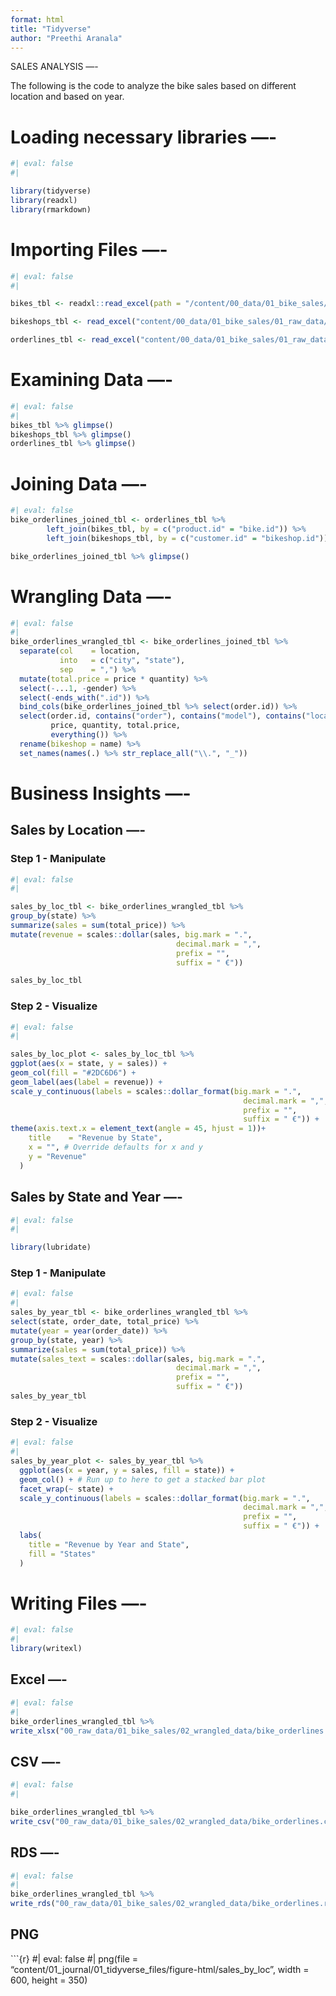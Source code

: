 ```yaml
---
format: html
title: "Tidyverse"
author: "Preethi Aranala"
---
```


SALES ANALYSIS ----

The following is the code to analyze the bike sales based on different location and based on year.

# Loading necessary libraries ----

```r
#| eval: false
#| 

library(tidyverse)
library(readxl)
library(rmarkdown)

```

# Importing Files ----

```r
#| eval: false
#| 

bikes_tbl <- readxl::read_excel(path = "/content/00_data/01_bike_sales/01_raw_data/bikes.xlsx")

bikeshops_tbl <- read_excel("content/00_data/01_bike_sales/01_raw_data/bikeshops.xlsx")

orderlines_tbl <- read_excel("content/00_data/01_bike_sales/01_raw_data/orderlines.xlsx")

```

# Examining Data ----

```r
#| eval: false
#| 
bikes_tbl %>% glimpse()
bikeshops_tbl %>% glimpse()
orderlines_tbl %>% glimpse()

```

# Joining Data ----

```r
#| eval: false
bike_orderlines_joined_tbl <- orderlines_tbl %>%
        left_join(bikes_tbl, by = c("product.id" = "bike.id")) %>%
        left_join(bikeshops_tbl, by = c("customer.id" = "bikeshop.id"))

bike_orderlines_joined_tbl %>% glimpse()

```

# Wrangling Data ----

```r
#| eval: false
#| 
bike_orderlines_wrangled_tbl <- bike_orderlines_joined_tbl %>%
  separate(col    = location,
           into   = c("city", "state"),
           sep    = ",") %>%
  mutate(total.price = price * quantity) %>%
  select(-...1, -gender) %>%
  select(-ends_with(".id")) %>%
  bind_cols(bike_orderlines_joined_tbl %>% select(order.id)) %>% 
  select(order.id, contains("order"), contains("model"), contains("location"),
         price, quantity, total.price,
         everything()) %>%
  rename(bikeshop = name) %>%
  set_names(names(.) %>% str_replace_all("\\.", "_"))

```

# Business Insights ----

## Sales by Location ----

### Step 1 - Manipulate

```r
#| eval: false
#| 

sales_by_loc_tbl <- bike_orderlines_wrangled_tbl %>%
group_by(state) %>% 
summarize(sales = sum(total_price)) %>%
mutate(revenue = scales::dollar(sales, big.mark = ".", 
                                     decimal.mark = ",", 
                                     prefix = "", 
                                     suffix = " €"))

sales_by_loc_tbl

```

### Step 2 - Visualize

```r
#| eval: false
#| 

sales_by_loc_plot <- sales_by_loc_tbl %>%
ggplot(aes(x = state, y = sales)) +
geom_col(fill = "#2DC6D6") + 
geom_label(aes(label = revenue)) + 
scale_y_continuous(labels = scales::dollar_format(big.mark = ".", 
                                                    decimal.mark = ",", 
                                                    prefix = "", 
                                                    suffix = " €")) +
theme(axis.text.x = element_text(angle = 45, hjust = 1))+                 labs(
    title    = "Revenue by State",
    x = "", # Override defaults for x and y
    y = "Revenue"
  )

```

## Sales by State and Year ----

```r
#| eval: false
#| 

library(lubridate)
```

### Step 1 - Manipulate

```r
#| eval: false
#| 
sales_by_year_tbl <- bike_orderlines_wrangled_tbl %>%
select(state, order_date, total_price) %>%
mutate(year = year(order_date)) %>%
group_by(state, year) %>% 
summarize(sales = sum(total_price)) %>%
mutate(sales_text = scales::dollar(sales, big.mark = ".", 
                                     decimal.mark = ",", 
                                     prefix = "", 
                                     suffix = " €"))
sales_by_year_tbl
```

### Step 2 - Visualize

```r
#| eval: false
#| 
sales_by_year_plot <- sales_by_year_tbl %>%
  ggplot(aes(x = year, y = sales, fill = state)) +
  geom_col() + # Run up to here to get a stacked bar plot
  facet_wrap(~ state) +
  scale_y_continuous(labels = scales::dollar_format(big.mark = ".", 
                                                    decimal.mark = ",", 
                                                    prefix = "", 
                                                    suffix = " €")) +
  labs(
    title = "Revenue by Year and State",
    fill = "States" 
  )
```

# Writing Files ----

```r
#| eval: false
#| 
library(writexl)
```

## Excel ----

```r
#| eval: false
#| 
bike_orderlines_wrangled_tbl %>% 
write_xlsx("00_raw_data/01_bike_sales/02_wrangled_data/bike_orderlines.xlsx")
```

## CSV ----

```r
#| eval: false
#| 

bike_orderlines_wrangled_tbl %>% 
write_csv("00_raw_data/01_bike_sales/02_wrangled_data/bike_orderlines.csv")
```

## RDS ----

```r
#| eval: false
#| 
bike_orderlines_wrangled_tbl %>% 
write_rds("00_raw_data/01_bike_sales/02_wrangled_data/bike_orderlines.rds")
```

## PNG

\`\`\`{r} #\| eval: false #\| png(file = "content/01_journal/01_tidyverse_files/figure-html/sales_by_loc", width = 600, height = 350)
